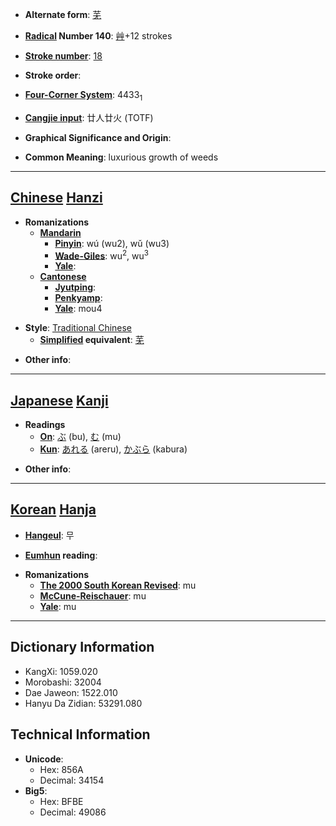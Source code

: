 * '''Alternate form''': [[芜]]

* '''[[Wiktionary:Chinese radical index| Radical]] Number 140''': [[Wiktionary:Chinese radical index 艸|艸]]+12 strokes

* '''[[Wiktionary:Chinese total strokes index|Stroke number]]''': [[Wiktionary:Chinese total strokes index 18|18]]

* '''Stroke order''': 

* '''[[Wiktionary:Chinese four corner index|Four-Corner System]]''': 4433<sub>1</sub>

* '''[[Wiktionary:Chinese Cangjie index|Cangjie input]]''': 廿人廿火 (TOTF)

* '''Graphical Significance and Origin''': 

* '''Common Meaning''': luxurious growth of weeds

----

== [[Chinese]] [[Hanzi]] ==

* '''Romanizations'''
** '''[[Mandarin]]'''
*** '''[[Pinyin]]''': wú (wu2), wǔ (wu3)
*** '''[[Wade-Giles]]''': wu<sup>2</sup>, wu<sup>3</sup>
*** '''[[Yale]]''': 
** '''[[Cantonese]]'''
*** '''[[Jyutping]]''':
*** '''[[Penkyamp]]''': 
*** '''[[Yale]]''': mou4

* '''Style''': [[Traditional Chinese]] 
** '''[[Simplified Chinese|Simplified]] equivalent''': [[芜]]

* '''Other info''': 

----

== [[Japanese]] [[Kanji]] ==

* '''Readings'''
** '''[[On]]''': [[ぶ]] (bu), [[む]] (mu)
** '''[[Kun]]''': [[あれる]] (areru), [[かぶら]] (kabura)

* '''Other info''':  

----

== [[Korean]] [[Hanja]] ==

* '''[[Hangeul]]''': 무

* '''[[Eumhun]] reading''': 

* '''Romanizations'''
** '''[[The 2000 South Korean Revised Romanization|The 2000 South Korean Revised]]''': mu
** '''[[McCune-Reischauer]]''': mu
** '''[[Yale]]''': mu

----

== Dictionary Information ==

* KangXi: 1059.020
* Morobashi: 32004
* Dae Jaweon: 1522.010
* Hanyu Da Zidian: 53291.080

== Technical Information ==

* '''Unicode''':
** Hex: 856A
** Decimal: 34154
* '''Big5''':
** Hex: BFBE
** Decimal: 49086